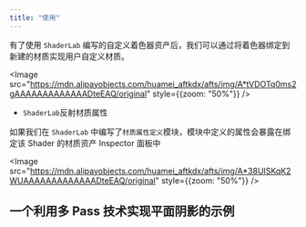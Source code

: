 ```yaml
---
title: "使用"
---
```


有了使用 `ShaderLab` 编写的自定义着色器资产后，我们可以通过将着色器绑定到新建的材质实现用户自定义材质。

<Image src="https://mdn.alipayobjects.com/huamei_aftkdx/afts/img/A*tVDOTq0ms2gAAAAAAAAAAAAADteEAQ/original" style={{zoom: "50%"}} />

- `ShaderLab`反射材质属性

如果我们在 `ShaderLab` 中编写了`材质属性定义`模块，模块中定义的属性会暴露在绑定该 Shader 的材质资产 Inspector 面板中

<Image src="https://mdn.alipayobjects.com/huamei_aftkdx/afts/img/A*38UISKqK2WUAAAAAAAAAAAAADteEAQ/original" style={{zoom: "50%"}} />

## 一个利用多 Pass 技术实现平面阴影的示例

<Playground href="/embed/shader-lab" />
